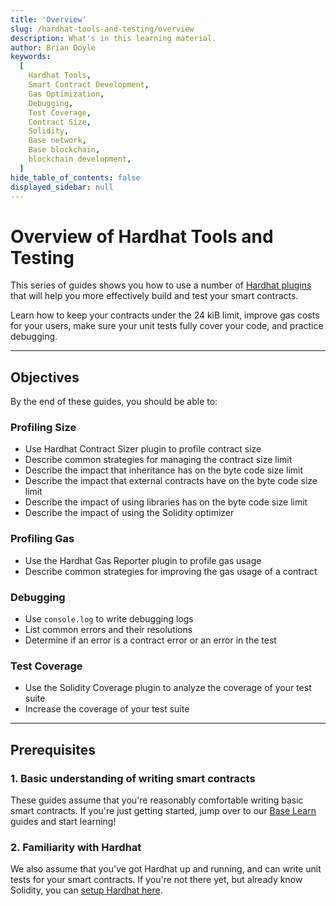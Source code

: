 ```yaml
---
title: 'Overview'
slug: /hardhat-tools-and-testing/overview
description: What's in this learning material.
author: Brian Doyle
keywords:
  [
    Hardhat Tools,
    Smart Contract Development,
    Gas Optimization,
    Debugging,
    Test Coverage,
    Contract Size,
    Solidity,
    Base network,
    Base blockchain,
    blockchain development,
  ]
hide_table_of_contents: false
displayed_sidebar: null
---
```


# Overview of Hardhat Tools and Testing

This series of guides shows you how to use a number of [Hardhat plugins] that will help you more effectively build and test your smart contracts.

Learn how to keep your contracts under the 24 kiB limit, improve gas costs for your users, make sure your unit tests fully cover your code, and practice debugging.

---

## Objectives

By the end of these guides, you should be able to:

### Profiling Size

- Use Hardhat Contract Sizer plugin to profile contract size
- Describe common strategies for managing the contract size limit
- Describe the impact that inheritance has on the byte code size limit
- Describe the impact that external contracts have on the byte code size limit
- Describe the impact of using libraries has on the byte code size limit
- Describe the impact of using the Solidity optimizer

### Profiling Gas

- Use the Hardhat Gas Reporter plugin to profile gas usage
- Describe common strategies for improving the gas usage of a contract

### Debugging

- Use `console.log` to write debugging logs
- List common errors and their resolutions
- Determine if an error is a contract error or an error in the test

### Test Coverage

- Use the Solidity Coverage plugin to analyze the coverage of your test suite
- Increase the coverage of your test suite

---

## Prerequisites

### 1. Basic understanding of writing smart contracts

These guides assume that you're reasonably comfortable writing basic smart contracts. If you're just getting started, jump over to our [Base Learn] guides and start learning!

### 2. Familiarity with Hardhat

We also assume that you've got Hardhat up and running, and can write unit tests for your smart contracts. If you're not there yet, but already know Solidity, you can [setup Hardhat here].

[setup Hardhat here]: https://docs.base.org/base-learn/docs/hardhat-setup-overview/hardhat-setup-overview-sbs
[Hardhat plugins]: https://hardhat.org/hardhat-runner/plugins
[Base Learn]: https://base.org/learn


<PolicyBanner />